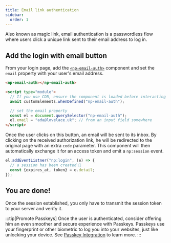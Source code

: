 ```yaml
---
title: Email link authentication
sidebar:
  order: 1
---
```


Also known as magic link, email authentication is a passwordless flow where users click a unique link sent to their email address to log in.

## Add the login with email button

From your login page, add the [`<np-email-auth>`](/reference/components/np-email-auth) component and set the `email` property with your user's email address.

```html
<np-email-auth></np-email-auth>

<script type="module">
  // If you use CDN, ensure the component is loaded before interacting with it.
  await customElements.whenDefined("np-email-auth");

  // set the email property
  const el = document.querySelector("np-email-auth");
  el.email = "ada@lovelace.uk"; // from an input field somewhere
</script>
```

Once the user clicks on this button, an email will be sent to its inbox.
By clicking on the received authorization link, he will be redirected to the original page with an extra `code` parameter.
This component will then automatically exchange it for an access token and emit a `np:session` event.

```js
el.addEventListner("np:login", (e) => {
  // a session has been created 🎉
  const {expires_at, token} = e.detail;
});
```

## You are done!

Once the session established, you only have to transmit the session token to your server and verify it.


<LinkCard title="Session management" description="Learn how to manage session and verify the session token" href="/guides/session" />

:::tip[Promote Passkeys]
Once the user is authenticated, consider offering him an even smoother and secure experience with Passkeys.
Passkeys use your fingerprint or other biometric to log you into your websites, just like unlocking your device.
See [Passkey Integration](/guides/passkeys) to learn more.
:::
